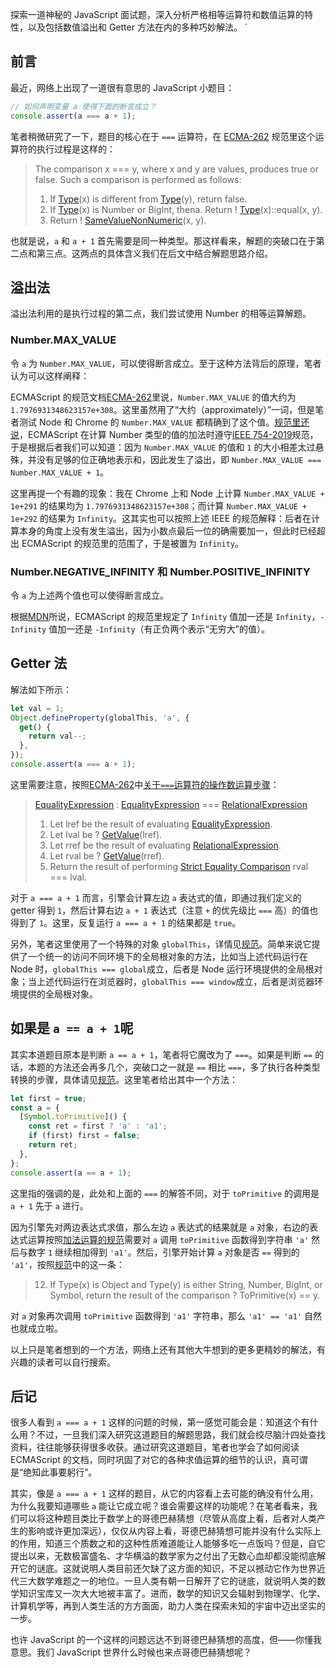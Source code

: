 探索一道神秘的 JavaScript 面试题，深入分析严格相等运算符和数值运算的特性，以及包括数值溢出和 Getter 方法在内的多种巧妙解法。
`

## 前言

最近，网络上出现了一道很有意思的 JavaScript 小题目：

```javascript
// 如何声明变量 a 使得下面的断言成立？
console.assert(a === a + 1);
```

笔者稍微研究了一下，题目的核心在于 `===` 运算符，在 [ECMA-262](https://tc39.es/ecma262/#sec-strict-equality-comparison) 规范里这个运算符的执行过程是这样的：

> The comparison x === y, where x and y are values, produces true or false. Such a comparison is performed as follows:
>
> 1. If [Type](https://tc39.es/ecma262/#sec-ecmascript-data-types-and-values)(x) is different from [Type](https://tc39.es/ecma262/#sec-ecmascript-data-types-and-values)(y), return false.
> 2. If [Type](https://tc39.es/ecma262/#sec-ecmascript-data-types-and-values)(x) is Number or BigInt, thena. Return ! [Type](https://tc39.es/ecma262/#sec-ecmascript-data-types-and-values)(x)::equal(x, y).
> 3. Return ! [SameValueNonNumeric](https://tc39.es/ecma262/#sec-samevaluenonnumeric)(x, y).

也就是说，`a` 和 `a + 1` 首先需要是同一种类型。那这样看来，解题的突破口在于第二点和第三点。这两点的具体含义我们在后文中结合解题思路介绍。

## 溢出法

溢出法利用的是执行过程的第二点，我们尝试使用 Number 的相等运算解题。

### Number.MAX_VALUE

令 `a` 为 `Number.MAX_VALUE`，可以使得断言成立。至于这种方法背后的原理，笔者认为可以这样阐释：

ECMAScript 的规范文档[ECMA-262](https://tc39.es/ecma262/#sec-number.max_value)里说，`Number.MAX_VALUE` 的值大约为 `1.7976931348623157e+308`。这里虽然用了“大约（approximately）”一词，但是笔者测试 Node 和 Chrome 的 `Number.MAX_VALUE` 都精确到了这个值。[规范里还说](https://tc39.es/ecma262/#sec-mathematical-operations)，ECMAScript 在计算 Number 类型的值的加法时遵守[IEEE 754-2019](https://ieeexplore.ieee.org/document/8766229)规范，于是根据后者我们可以知道：因为 `Number.MAX_VALUE` 的值和 `1` 的大小相差太过悬殊，并没有足够的位正确地表示和，因此发生了溢出，即 `Number.MAX_VALUE === Number.MAX_VALUE + 1`。

这里再提一个有趣的现象：我在 Chrome 上和 Node 上计算 `Number.MAX_VALUE + 1e+291` 的结果均为 `1.7976931348623157e+308`；而计算 `Number.MAX_VALUE + 1e+292` 的结果为 `Infinity`。这其实也可以按照上述 IEEE 的规范解释：后者在计算本身的角度上没有发生溢出，因为小数点最后一位的确需要加一，但此时已经超出 ECMAScript 的规范里的范围了，于是被置为 `Infinity`。

### Number.NEGATIVE_INFINITY 和 Number.POSITIVE_INFINITY

令 `a` 为上述两个值也可以使得断言成立。

根据[MDN](https://developer.mozilla.org/en-US/docs/Web/JavaScript/Reference/Global_Objects/Infinity)所说，ECMAScript 的规范里规定了 `Infinity` 值加一还是 `Infinity`，`-Infinity` 值加一还是 `-Infinity`（有正负两个表示“无穷大”的值）。

## Getter 法

解法如下所示：

```javascript
let val = 1;
Object.defineProperty(globalThis, 'a', {
  get() {
    return val--;
  },
});
console.assert(a === a + 1);
```

这里需要注意，按照[ECMA-262](https://tc39.es/ecma262/#sec-number.max_value)中[关于`===`运算符的操作数运算步骤](https://tc39.es/ecma262/#prod-EqualityExpression)：

> [EqualityExpression](https://tc39.es/ecma262/#prod-EqualityExpression) : [EqualityExpression](https://tc39.es/ecma262/#prod-EqualityExpression) === [RelationalExpression](https://tc39.es/ecma262/#prod-RelationalExpression)
>
> 1.  Let lref be the result of evaluating [EqualityExpression](https://tc39.es/ecma262/#prod-EqualityExpression).
> 2.  Let lval be ? [GetValue](https://tc39.es/ecma262/#sec-getvalue)(lref).
> 3.  Let rref be the result of evaluating [RelationalExpression](https://tc39.es/ecma262/#prod-RelationalExpression).
> 4.  Let rval be ? [GetValue](https://tc39.es/ecma262/#sec-getvalue)(rref).
> 5.  Return the result of performing [Strict Equality Comparison](https://tc39.es/ecma262/#sec-strict-equality-comparison) rval === lval.

对于 `a === a + 1` 而言，引擎会计算左边 `a` 表达式的值，即通过我们定义的 getter 得到 `1`，然后计算右边 `a + 1` 表达式（注意 `+` 的优先级比 `===` 高）的值也得到了 `1`。这里，反复运行 `a === a + 1` 的结果都是 `true`。

另外，笔者这里使用了一个特殊的对象 `globalThis`，详情见[规范](https://tc39.es/ecma262/#sec-globalthis)。简单来说它提供了一个统一的访问不同环境下的全局根对象的方法，比如当上述代码运行在 Node 时，`globalThis === global`成立，后者是 Node 运行环境提供的全局根对象；当上述代码运行在浏览器时，`globalThis === window`成立，后者是浏览器环境提供的全局根对象。

## 如果是 `a == a + 1`呢

其实本道题目原本是判断 `a == a + 1`，笔者将它魔改为了 `===`。如果是判断 `==` 的话，本题的方法还会再多几个，突破口之一就是 `==` 相比 `===`，多了执行各种类型转换的步骤，具体请见[规范](https://tc39.es/ecma262/#sec-abstract-equality-comparison)。这里笔者给出其中一个方法：

```javascript
let first = true;
const a = {
  [Symbol.toPrimitive]() {
    const ret = first ? 'a' : 'a1';
    if (first) first = false;
    return ret;
  },
};
console.assert(a == a + 1);
```

这里指的强调的是，此处和上面的 `===` 的解答不同，对于 `toPrimitive` 的调用是 `a + 1` 先于 `a` 进行。

因为引擎先对两边表达式求值，那么左边 `a` 表达式的结果就是 `a` 对象，右边的表达式运算按照[加法运算的规范](https://tc39.es/ecma262/#sec-applystringornumericbinaryoperator)需要对 `a` 调用 `toPrimitive` 函数得到字符串 `'a'` 然后与数字 `1` 继续相加得到 `'a1'`。然后，引擎开始计算 `a` 对象是否 `==` 得到的 `'a1'`，按照[规范](https://tc39.es/ecma262/#sec-abstract-equality-comparison)中的这一条：

> 12. If Type(x) is Object and Type(y) is either String, Number, BigInt, or Symbol, return the result of the comparison ? ToPrimitive(x) == y.

对 `a` 对象再次调用 `toPrimitive` 函数得到 `'a1'` 字符串，那么 `'a1' == 'a1'` 自然也就成立啦。

以上只是笔者想到的一个方法，网络上还有其他大牛想到的更多更精妙的解法，有兴趣的读者可以自行搜索。

## 后记

很多人看到 `a === a + 1` 这样的问题的时候，第一感觉可能会是：知道这个有什么用？不过，一旦我们深入研究这道题目的解题思路，我们就会绞尽脑汁四处查找资料，往往能够获得很多收获。通过研究这道题目，笔者也学会了如何阅读 ECMAScript 的文档，同时巩固了对它的各种求值运算的细节的认识，真可谓是“绝知此事要躬行”。

其实，像是 `a === a + 1` 这样的题目，从它的内容看上去可能的确没有什么用，为什么我要知道哪些 `a` 能让它成立呢？谁会需要这样的功能呢？在笔者看来，我们可以将这种题目类比于数学上的哥德巴赫猜想（尽管从高度上看，后者对人类产生的影响或许更加深远），仅仅从内容上看，哥德巴赫猜想可能并没有什么实际上的作用，知道三个质数之和的这种性质难道能让人能够多吃一点饭吗？但是，自它提出以来，无数极富盛名、才华横溢的数学家为之付出了无数心血却都没能彻底解开它的谜底。这就说明人类目前还欠缺了这方面的知识，不足以撼动它作为世界近代三大数学难题之一的地位。一旦人类有朝一日解开了它的谜底，就说明人类的数学知识宝库又一次大大地被丰富了。进而，数学的知识又会辐射到物理学、化学、计算机学等，再到人类生活的方方面面，助力人类在探索未知的宇宙中迈出坚实的一步。

也许 JavaScript 的一个这样的问题远达不到哥德巴赫猜想的高度，但——你懂我意思。我们 JavaScript 世界什么时候也来点哥德巴赫猜想呢？
